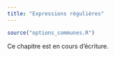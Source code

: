 ```yaml
---
title: "Expressions régulières"
---
```


```r
source("options_communes.R")
```

<div class="important">
Ce chapitre est en cours d'écriture.
</div>
